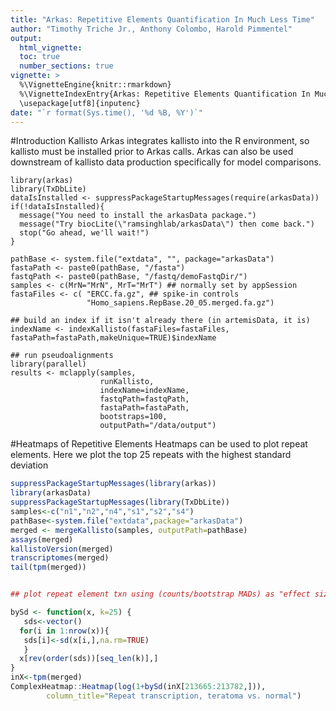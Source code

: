 ```yaml
---
title: "Arkas: Repetitive Elements Quantification In Much Less Time"
author: "Timothy Triche Jr., Anthony Colombo, Harold Pimmentel"
output:
  html_vignette:
  toc: true
  number_sections: true
vignette: >
  %\VignetteEngine{knitr::rmarkdown}
  %\VignetteIndexEntry{Arkas: Repetitive Elements Quantification In Much Less Time}
  \usepackage[utf8]{inputenc}
date: "`r format(Sys.time(), '%d %B, %Y')`"
---
```


#Introduction Kallisto
Arkas integrates kallisto into the R environment, so kallisto must be installed prior to Arkas calls.  Arkas can also be used downstream of kallisto data production specifically for model comparisons.

```
library(arkas)
library(TxDbLite)
dataIsInstalled <- suppressPackageStartupMessages(require(arkasData))
if(!dataIsInstalled){ 
  message("You need to install the arkasData package.")
  message("Try biocLite(\"ramsinghlab/arkasData\") then come back.")
  stop("Go ahead, we'll wait!")
} 

pathBase <- system.file("extdata", "", package="arkasData")
fastaPath <- paste0(pathBase, "/fasta")
fastqPath <- paste0(pathBase, "/fastq/demoFastqDir/")
samples <- c(MrN="MrN", MrT="MrT") ## normally set by appSession
fastaFiles <- c( "ERCC.fa.gz", ## spike-in controls  
                 "Homo_sapiens.RepBase.20_05.merged.fa.gz")

## build an index if it isn't already there (in artemisData, it is)
indexName <- indexKallisto(fastaFiles=fastaFiles, fastaPath=fastaPath,makeUnique=TRUE)$indexName

## run pseudoalignments 
library(parallel)
results <- mclapply(samples, 
                    runKallisto,
                    indexName=indexName,
                    fastqPath=fastqPath,
                    fastaPath=fastaPath,
                    bootstraps=100,
                    outputPath="/data/output")
```

#Heatmaps of Repetitive Elements
Heatmaps can be used to plot repeat elements. Here we plot the top 25 repeats with the highest standard deviation
```r
suppressPackageStartupMessages(library(arkas))
library(arkasData)
suppressPackageStartupMessages(library(TxDbLite))
samples<-c("n1","n2","n4","s1","s2","s4")
pathBase<-system.file("extdata",package="arkasData")
merged <- mergeKallisto(samples, outputPath=pathBase)
assays(merged)
kallistoVersion(merged)
transcriptomes(merged)
tail(tpm(merged))


## plot repeat element txn using (counts/bootstrap MADs) as "effect size"

bySd <- function(x, k=25) {
   sds<-vector()
  for(i in 1:nrow(x)){
   sds[i]<-sd(x[i,],na.rm=TRUE)
   }
  x[rev(order(sds))[seq_len(k)],]
}
inX<-tpm(merged)
ComplexHeatmap::Heatmap(log(1+bySd(inX[213665:213782,])),
        column_title="Repeat transcription, teratoma vs. normal")
```
